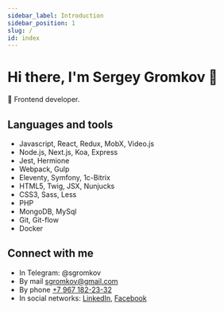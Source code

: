 ```yaml
---
sidebar_label: Introduction
sidebar_position: 1
slug: /
id: index
---
```


# Hi there, I'm Sergey Gromkov 👋

👔 Frontend developer.

## Languages and tools

- Javascript, React, Redux, MobX, Video.js
- Node.js, Next.js, Koa, Express
- Jest, Hermione
- Webpack, Gulp
- Eleventy, Symfony, 1c-Bitrix
- HTML5, Twig, JSX, Nunjucks
- CSS3, Sass, Less
- PHP
- MongoDB, MySql
- Git, Git-flow
- Docker

## Connect with me
* In Telegram: @sgromkov
* By mail [sgromkov@gmail.com](mailto:sgromkov@gmail.com)
* By phone [+7 967 182-23-32](tel:+79671822332)
* In social networks: [LinkedIn](https://ru.linkedin.com/in/sgromkov), [Facebook](https://www.facebook.com/sgromkov)
